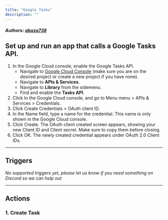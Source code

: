 ```yaml
---
title: "Google Tasks"
description: ""
---
```


##### Authors: [abaza738](https://github.com/abaza738)


## Set up and run an app that calls a Google Tasks API.

1. In the Google Cloud console, enable the Google Tasks API.
    - Navigate to [Google Cloud Console](https://console.cloud.google.com/) (make sure you are on the desired project or create a new project if you have none).
    - Navigate to **APIs & Services**.
    - Navigate to **Library** from the sidemenu.
    - Find and enable the **Tasks API**.
2. Click In the Google Cloud console, and go to Menu menu > APIs & Services > Credentials.
3. Click Create Credentials > OAuth client ID.
4. In the Name field, type a name for the credential. This name is only shown in the Google Cloud console.
5. Click Create. The OAuth client created screen appears, showing your new Client ID and Client secret. Make sure to copy them before closing.
6. Click OK. The newly created credential appears under OAuth 2.0 Client IDs.
---

## Triggers

*No supported triggers yet, please let us know if you need something on Discord so we can help out* 


---

## Actions

### 1. Create Task

